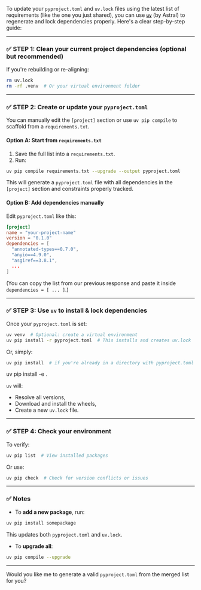 To update your `pyproject.toml` and `uv.lock` files using the latest list of requirements (like the one you just shared), you can use [**`uv`**](https://github.com/astral-sh/uv) (by Astral) to regenerate and lock dependencies properly. Here's a clear step-by-step guide:

---

### ✅ STEP 1: Clean your current project dependencies (optional but recommended)

If you're rebuilding or re-aligning:

```bash
rm uv.lock
rm -rf .venv  # Or your virtual environment folder
```

---

### ✅ STEP 2: Create or update your `pyproject.toml`

You can manually edit the `[project]` section or use `uv pip compile` to scaffold from a `requirements.txt`.

#### Option A: Start from `requirements.txt`

1. Save the full list into a `requirements.txt`.
2. Run:

```bash
uv pip compile requirements.txt --upgrade --output pyproject.toml
```

This will generate a `pyproject.toml` file with all dependencies in the `[project]` section and constraints properly tracked.

#### Option B: Add dependencies manually

Edit `pyproject.toml` like this:

```toml
[project]
name = "your-project-name"
version = "0.1.0"
dependencies = [
  "annotated-types==0.7.0",
  "anyio==4.9.0",
  "asgiref==3.8.1",
  ...
]
```

(You can copy the list from our previous response and paste it inside `dependencies = [ ... ]`.)

---

### ✅ STEP 3: Use `uv` to install & lock dependencies

Once your `pyproject.toml` is set:

```bash
uv venv  # Optional: create a virtual environment
uv pip install -r pyproject.toml  # This installs and creates uv.lock
```

Or, simply:

```bash
uv pip install  # if you're already in a directory with pyproject.toml
```
uv pip install -e .

`uv` will:

* Resolve all versions,
* Download and install the wheels,
* Create a new `uv.lock` file.

---

### ✅ STEP 4: Check your environment

To verify:

```bash
uv pip list  # View installed packages
```

Or use:

```bash
uv pip check  # Check for version conflicts or issues
```

---

### ✅ Notes

* To **add a new package**, run:

```bash
uv pip install somepackage
```

This updates both `pyproject.toml` and `uv.lock`.

* To **upgrade all**:

```bash
uv pip compile --upgrade
```

---

Would you like me to generate a valid `pyproject.toml` from the merged list for you?
